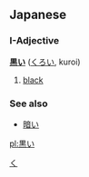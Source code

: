 ==Japanese==
[[Category:Japanese colors|く]]
===I-Adjective===
'''[[黒]]い''' ([[くろい]], kuroi)

# [[black]]

===See also===
* [[暗い]]

[[pl:黒い]]